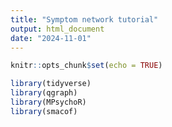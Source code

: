 ```yaml
---
title: "Symptom network tutorial"
output: html_document
date: "2024-11-01"
---
```


```r
knitr::opts_chunk$set(echo = TRUE)
```

```r
library(tidyverse)
library(qgraph)
library(MPsychoR)
library(smacof)
```